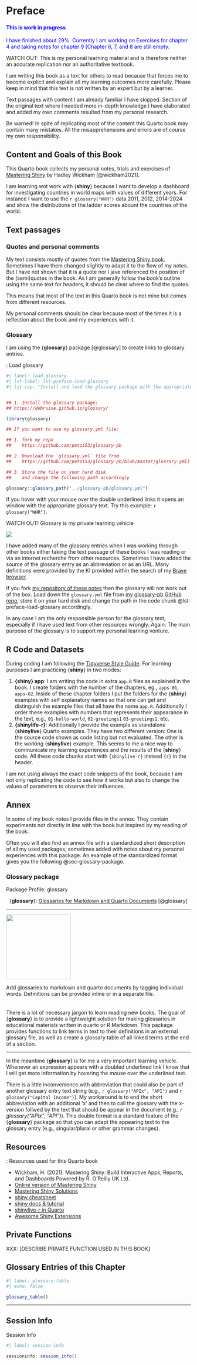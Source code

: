 # Preface {.unnumbered}

::: {.callout-note style="color: blue;"}
#### This is work in progress

I have finished about 29%. Currently I am working on Exercises for chapter 4 and taking notes for chapter 9 (Chapter 6, 7, and 8 are still empty.

:::



::: my-watch-out
::: my-watch-out-header
WATCH OUT: This is my personal learning material and is therefore
neither an accurate replication nor an authoritative textbook.
:::

::: my-watch-out-container
I am writing this book as a text for others to read because that forces me to
become explicit and explain all my learning outcomes more carefully.
Please keep in mind that this text is not written by an expert but by a
learner.

Text passages with content I am already familiar I have skipped. Section
of the original text where I needed more in-depth knowledge I have
elaborated and added my own comments resulted from my personal research.

Be warned! In spite of replicating most of the content this Quarto book
may contain many mistakes. All the misapprehensions and errors are of
course my own responsibility.
:::
:::

## Content and Goals of this Book {.unnumbered}

This Quarto book collects my personal notes, trials and exercises of
[Mastering Shiny](https://mastering-shiny.org/) by Hadley Wickham [@wickham2021].

I am learning wot work with {**shiny**} because I want to develop a dashboard for investigating countries in world maps with values of different years. For instance I want to use the `r glossary("WHR")` data 2011, 2012, 2014-2024 and show the distributions of the ladder scores abount the countries of the world.



## Text passages

### Quotes and personal comments

My text consists mostly of quotes from the [Mastering Shiny book](https://www.amazon.de/Mastering-Shiny-Interactive-Reports-Dashboards/dp/1492047384/). Sometimes I have them changed slightly to adapt it to the flow of my notes. But I have not shown that it is a quote nor I jave referenced the position of the (semi)quotes in the book. As I am generally follow the book's outline using the same text for headers, it should be clear where to find the quotes. 

This means that most of the text in this Quarto book is not mine but comes
from different resources. 

My personal comments should be clear because most of the times it is a reflection about the book and my experiences with it.



### Glossary

I am using the {**glossary**} package [@glossary] to create links to glossary
entries.

::: my-r-code
::: my-r-code-header
::: {#cnj-load-glossary}
: Load glossary
:::
:::

::: my-r-code-container


```r
#| label: load-glossary
#| lst-label: lst-preface-load-glossary
#| lst-cap: "Install and load the glossary package with the appropriate glossary.yml file"


## 1. Install the glossary package:
## https://debruine.github.io/glossary/

library(glossary)

## If you want to use my glossary.yml file:

## 1. fork my repo
##    https://github.com/petzi53/glossary-pb

## 2. Download the `glossary.yml` file from
##    https://github.com/petzi53/glossary-pb/blob/master/glossary.yml)

## 3. Store the file on your hard disk
##    and change the following path accordingly

glossary::glossary_path("../glossary-pb/glossary.yml")

```


:::
:::

If you hover with your mouse over the double underlined links it opens
an window with the appropriate glossary text. Try this example: `r glossary("WHR")`.

::: my-watch-out
::: my-watch-out-header
WATCH OUT! Glossary is my private learning vehicle
:::

::: my-watch-out-container
::: {layout="[10, 30]" layout-valign="center"}
![](https://debruine.github.io/glossary/logo.png)

I have added many of the glossary entries when I was working through
other books either taking the text passage of these books I was reading
or via an internet recherche from other resources. Sometimes I have added the
source of the glossary entry as an abbreviation or as an URL. Many definitions were provided by the KI provided within the search of my [Brave browser](https://brave.com/).
:::

:::
:::

If you fork [my repository of these notes](https://github.com/petzi53/learning-shiny) then the glossary will not
work out of the box. Load down the `glossary.yml` file from [my
glossary-pb GitHub
repo](https://github.com/petzi53/glossary-pb/blob/master/glossary.yml),
store it on your hard disk and change the path in the code chunk
@lst-preface-load-glossary accordingly.

In any case I am the only responsible person for the glossary text, especially
if I have used text from other resources wrongly. Again: The main purpose of the glossary is to support my personal learning venture.

## R Code and Datasets

During coding I am following the [Tidyverse Style Guide](https://style.tidyverse.org/). For learning purposes I am practicing {**shiny**} in two modes:

1. **{shiny} app**: I am writing the code in extra `app.R` files as explained in the book. I create folders with the number of the chapters, eg., `apps-01`, `apps-02`. Inside of these chapter folders I put the folders for the {**shiny**} examples with self explanatory names so that one can get and distinguish the example files that all have the name `app.R`. Additionally I order these examples with numbers that represents their appearance in the text, e.g., `01-hello-world`, `02-greetings1` `03-greetings2`, etc. 
2. **{shinylife-r}**: Additionally I provide the example as standalone {**shinylive**} Quarto examples. They have two different version: One is the source code shown as code listing but not evaluated. The other is the working {**shinylive**} example.  This seems to me a nice way to communicate my learning experiences and the results of the {**shiny**} code. All these code chunks start with `{shinylive-r}` instead `{r}` in the header.

::: {.callout-caution}
I am not using always the exact code snippets of the book,
because I am not only replicating the code to see how it works but also
to change the values of parameters to observe their influences.
:::

## Annex

In some of my book notes I provide files in the annex. They contain experiments not directly in line with the book but inspired by my reading of the book. 

Often you will also find an annex file with a standardized short description of all my used packages, sometimes added with notes about my personal experiences with this package. An example of the standardized format gives you the following @sec-glossary-package.

### Glossary package {#sec-glossary-package}
:::::: my-num-packagebox
::: my-num-packagebox-header
Package Profile: glossary
:::

:::: my-num-packagebox-container
<center>{**glossary**}: [Glossaries for Markdown and Quarto Documents](https://debruine.github.io/glossary/) [@glossary]</center>

------------------------------------------------------------------------

::: {layout="[10, 30]" layout-valign="center"}
![](img/logoi/logo-glossary-min.png){width="176"}

Add glossaries to markdown and quarto documents by tagging individual words. Definitions can be provided inline or in a separate file. <br/></br>   
There is a lot of necessary jargon to learn reading new books. The goal of {**glossary**} is to provide a lightweight solution for making glossaries in educational materials written in quarto or R Markdown. This package provides functions to link terms in text to their definitions in an external glossary file, as well as create a glossary table of all linked terms at the end of a section.
:::

------------------------------------------------------------------------

In the meantime {**glossary**} is for me a very important learning vehicle. Whenever an expression appears with a doubled underlined link I know that I will get more information by hovering the mouse over the underlined text.

There is a little inconvenience with abbreviation that could also be part of another glossary entry text string (e.g., `r glossary("APIx", "API")` and `r glossary("Capital Income")`). My workaround is to end the short abbreviation with an additional 'x' and then to call the glossary with the x-version follwed by the text that should be appear in the document (e.g., *r glossary("APIx", "API")*). This double format is a standard feature of the {**glossary**} package so that you can adapt the appearing text to the glossary entry (e.g., singular/plural or other grammar changes).


::::
::::::




## Resources

::: {.my-resource}
::: {.my-resource-header}
:::::: {#lem-index-book-resources}
: Resources used for this Quarto book
::::::
:::

::: {.my-resource-container}

- Wickham, H. (2021). Mastering Shiny: Build Interactive Apps, Reports, and Dashboards Powered by R. O’Reilly UK Ltd.
- [Online version of Mastering Shiny](https://mastering-shiny.org/index.html)
- [Mastering Shiny Solutions](https://mastering-shiny-solutions.org/index.html)
- [shiny cheatsheet](https://rstudio.github.io/cheatsheets/shiny.pdf)
- [shiny docs & tutorial](https://shiny.posit.co/)
- [shinylive-r in Quarto](https://quarto.thecoatlessprofessor.com/r-shinylive-demo/)
- [Awesome Shiny Extensions](https://github.com/nanxstats/awesome-shiny-extensions)
:::
:::



## Private Functions

XXX: [DESCRIBE PRIVATE FUNCTION USED IN THIS BOOK]

## Glossary Entries of this Chapter

```r
#| label: glossary-table
#| echo: false

glossary_table()
```

------------------------------------------------------------------------

## Session Info {.unnumbered}

::: my-r-code
::: my-r-code-header
Session Info
:::

::: my-r-code-container
```r
#| label: session-info

sessioninfo::session_info()
```
:::
:::

